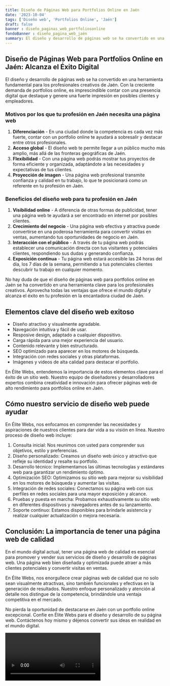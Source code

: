 ```yaml
---
title: Diseño de Páginas Web para Portfolios Online en Jaén
date: '2023-10-04'
tags: ['Diseño web', 'Portfolios Online', 'Jaén']
draft: false
banner : diseño_paginas_web_portfoliosonline
fondoBanner : diseño_pagina_web_jaén
summary: El diseño y desarrollo de páginas web se ha convertido en una herramienta fundamental para los profesionales creativos de Jaén. Con la creciente demanda de portfolios online, es imprescindible contar con una presencia digital que destaque y genere una fuerte impresión en posibles clientes y empleadores.
---
```


## Diseño de Páginas Web para Portfolios Online en Jaén: Alcanza el Éxito Digital

El diseño y desarrollo de páginas web se ha convertido en una herramienta fundamental para los profesionales creativos de Jaén. Con la creciente demanda de portfolios online, es imprescindible contar con una presencia digital que destaque y genere una fuerte impresión en posibles clientes y empleadores.

### Motivos por los que tu profesión en Jaén necesita una página web

1. **Diferenciación** - En una ciudad donde la competencia es cada vez más fuerte, contar con un portfolio online te ayudará a sobresalir y destacar entre otros profesionales. 
2. **Acceso global** - El diseño web te permite llegar a un público mucho más amplio, más allá de las fronteras geográficas de Jaén.
3. **Flexibilidad** - Con una página web podrás mostrar tus proyectos de forma eficiente y organizada, adaptándote a las necesidades y expectativas de tus clientes.
4. **Proyección de imagen** - Una página web profesional transmite confianza y calidad en tu trabajo, lo que te posicionará como un referente en tu profesión en Jaén.

### Beneficios del diseño web para tu profesión en Jaén

1. **Visibilidad online** - A diferencia de otras formas de publicidad, tener una página web te ayudará a ser encontrado en internet por posibles clientes.
2. **Crecimiento del negocio** - Una página web efectiva y atractiva puede convertirse en una poderosa herramienta para convertir visitas en ventas, aumentando tus oportunidades de negocio en Jaén.
3. **Interacción con el público** - A través de tu página web podrás establecer una comunicación directa con tus visitantes y potenciales clientes, respondiendo sus dudas y generando confianza.
4. **Exposición continua** - Tu página web estará accesible las 24 horas del día, los 7 días de la semana, permitiendo a tus potenciales clientes descubrir tu trabajo en cualquier momento.

No hay duda de que el diseño de páginas web para portfolios online en Jaén se ha convertido en una herramienta clave para los profesionales creativos. Aprovecha todas las ventajas que ofrece el mundo digital y alcanza el éxito en tu profesión en la encantadora ciudad de Jaén.

<GifSeo />

<Cta />

## Elementos clave del diseño web exitoso

- Diseño atractivo y visualmente agradable.
- Navegación intuitiva y fácil de usar.
- Resposive design, adaptado a cualquier dispositivo.
- Carga rápida para una mejor experiencia del usuario.
- Contenido relevante y bien estructurado.
- SEO optimizado para aparecer en los motores de búsqueda.
- Integración con redes sociales y otras plataformas.
- Imágenes y videos de alta calidad para destacar el portfolio.

En Élite Webs, entendemos la importancia de estos elementos clave para el éxito de un sitio web. Nuestro equipo de diseñadores y desarrolladores expertos combina creatividad e innovación para ofrecer páginas web de alto rendimiento para portfolios online en Jaén.

## Cómo nuestro servicio de diseño web puede ayudar

En Élite Webs, nos enfocamos en comprender las necesidades y aspiraciones de nuestros clientes para dar vida a su visión en línea. Nuestro proceso de diseño web incluye:

1. Consulta inicial: Nos reunimos con usted para comprender sus objetivos, estilo y preferencias.
2. Diseño personalizado: Creamos un diseño web único y atractivo que refleje su identidad y resalte su portfolio.
3. Desarrollo técnico: Implementamos las últimas tecnologías y estándares web para garantizar un rendimiento óptimo.
4. Optimización SEO: Optimizamos su sitio web para mejorar su visibilidad en los motores de búsqueda y aumentar las visitas.
5. Integración de redes sociales: Conectamos su página web con sus perfiles en redes sociales para una mayor exposición y alcance.
6. Pruebas y puesta en marcha: Probamos exhaustivamente su sitio web en diferentes dispositivos y navegadores antes de su lanzamiento.
7. Soporte continuo: Estamos disponibles para brindarle asistencia y realizar cualquier actualización o mejora necesaria.

## Conclusión: La importancia de tener una página web de calidad

En el mundo digital actual, tener una página web de calidad es esencial para promover y vender sus servicios de diseño y desarrollo de páginas web. Una página web bien diseñada y optimizada puede atraer a más clientes potenciales y convertir visitas en ventas.

En Élite Webs, nos enorgullece crear páginas web de calidad que no solo sean visualmente atractivas, sino también funcionales y efectivas en la generación de resultados. Nuestro enfoque personalizado y atención al detalle nos distingue de la competencia, brindándole una ventaja competitiva en el mercado.

No pierda la oportunidad de destacarse en Jaén con un portfolio online excepcional. Confíe en Élite Webs para el diseño y desarrollo de su página web. Contáctenos hoy mismo y déjenos convertir sus ideas en realidad en el mundo digital.

<Video />

<CtaBot job='Portfolios Online' city='Jaén'/>

<Gmaps query='Jaén+españa+maps' />